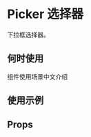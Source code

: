 # Picker 选择器

下拉框选择器。

## 何时使用

组件使用场景中文介绍

## 使用示例

<!-- Inject Stories -->

## Props

<!-- Inject Props -->
